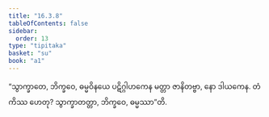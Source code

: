 ```yaml
---
title: "16.3.8"
tableOfContents: false
sidebar:
  order: 13
type: "tipitaka"
basket: "su"
book: "a1"
---
```



<DynamicBreadcrumb />

<Division number="315" book="a1">

<Paragraph number="404" book="a1">
“သွာက္ခာတေ, ဘိက္ခဝေ, ဓမ္မဝိနယေ ပဋိဂ္ဂါဟကေန မတ္တာ ဇာနိတဗ္ဗာ, နော ဒါယကေန. တံ ကိဿ ဟေတု? သွာက္ခာတတ္တာ, ဘိက္ခဝေ, ဓမ္မဿာ”တိ.
</Paragraph>
</Division>